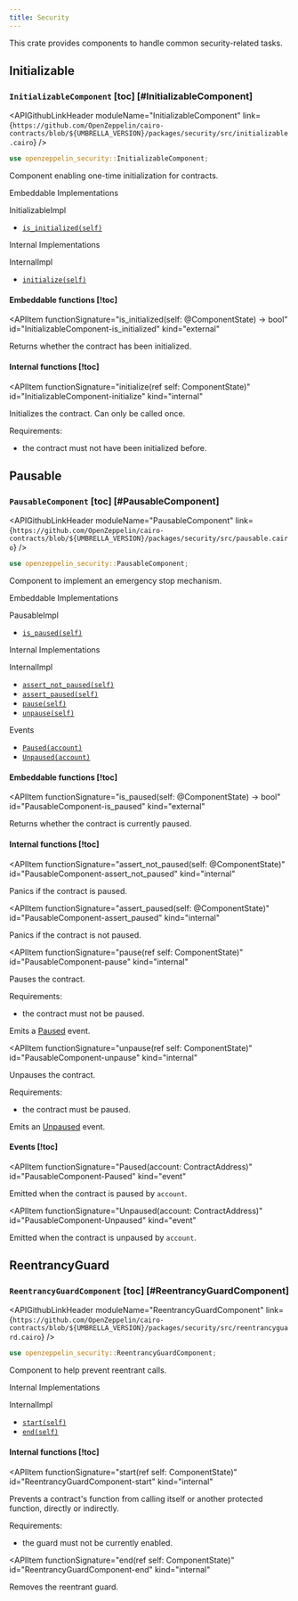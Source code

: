 ```yaml
---
title: Security
---
```



This crate provides components to handle common security-related tasks.

## [](#initializable)Initializable

### [](#InitializableComponent)`InitializableComponent` [toc] [#InitializableComponent]

<APIGithubLinkHeader moduleName="InitializableComponent" link={`https://github.com/OpenZeppelin/cairo-contracts/blob/${UMBRELLA_VERSION}/packages/security/src/initializable.cairo`} />

```rust
use openzeppelin_security::InitializableComponent;
```

Component enabling one-time initialization for contracts.

Embeddable Implementations

InitializableImpl

- [`is_initialized(self)`](#InitializableComponent-is_initialized)

Internal Implementations

InternalImpl

- [`initialize(self)`](#InitializableComponent-initialize)

#### [](#InitializableComponent-Embeddable-Functions)Embeddable functions [!toc]

<APIItem
  functionSignature="is_initialized(self: @ComponentState) → bool"
  id="InitializableComponent-is_initialized"
  kind="external"
>
Returns whether the contract has been initialized.
</APIItem>

#### [](#InitializableComponent-Internal-Functions)Internal functions [!toc]

<APIItem
  functionSignature="initialize(ref self: ComponentState)"
  id="InitializableComponent-initialize"
  kind="internal"
>
Initializes the contract. Can only be called once.

Requirements:

- the contract must not have been initialized before.
</APIItem>

## [](#pausable)Pausable

### [](#PausableComponent)`PausableComponent` [toc] [#PausableComponent]

<APIGithubLinkHeader moduleName="PausableComponent" link={`https://github.com/OpenZeppelin/cairo-contracts/blob/${UMBRELLA_VERSION}/packages/security/src/pausable.cairo`} />

```rust
use openzeppelin_security::PausableComponent;
```

Component to implement an emergency stop mechanism.

Embeddable Implementations

PausableImpl

- [`is_paused(self)`](#PausableComponent-is_paused)

Internal Implementations

InternalImpl

- [`assert_not_paused(self)`](#PausableComponent-assert_not_paused)
- [`assert_paused(self)`](#PausableComponent-assert_paused)
- [`pause(self)`](#PausableComponent-pause)
- [`unpause(self)`](#PausableComponent-unpause)

Events

- [`Paused(account)`](#PausableComponent-Paused)
- [`Unpaused(account)`](#PausableComponent-Unpaused)

#### [](#PausableComponent-Embeddable-Functions)Embeddable functions [!toc]

<APIItem
  functionSignature="is_paused(self: @ComponentState) → bool"
  id="PausableComponent-is_paused"
  kind="external"
>
Returns whether the contract is currently paused.
</APIItem>

#### [](#PausableComponent-Internal-Functions)Internal functions [!toc]

<APIItem
  functionSignature="assert_not_paused(self: @ComponentState)"
  id="PausableComponent-assert_not_paused"
  kind="internal"
>
Panics if the contract is paused.
</APIItem>

<APIItem
  functionSignature="assert_paused(self: @ComponentState)"
  id="PausableComponent-assert_paused"
  kind="internal"
>
Panics if the contract is not paused.
</APIItem>

<APIItem
  functionSignature="pause(ref self: ComponentState)"
  id="PausableComponent-pause"
  kind="internal"
>
Pauses the contract.

Requirements:

- the contract must not be paused.

Emits a [Paused](#PausableComponent-Paused) event.
</APIItem>

<APIItem
  functionSignature="unpause(ref self: ComponentState)"
  id="PausableComponent-unpause"
  kind="internal"
>
Unpauses the contract.

Requirements:

- the contract must be paused.

Emits an [Unpaused](#PausableComponent-Unpaused) event.
</APIItem>

#### [](#PausableComponent-Events)Events [!toc]

<APIItem
  functionSignature="Paused(account: ContractAddress)"
  id="PausableComponent-Paused"
  kind="event"
>
Emitted when the contract is paused by `account`.
</APIItem>

<APIItem
  functionSignature="Unpaused(account: ContractAddress)"
  id="PausableComponent-Unpaused"
  kind="event"
>
Emitted when the contract is unpaused by `account`.
</APIItem>

## [](#reentrancyguard)ReentrancyGuard

### [](#ReentrancyGuardComponent)`ReentrancyGuardComponent` [toc] [#ReentrancyGuardComponent]

<APIGithubLinkHeader moduleName="ReentrancyGuardComponent" link={`https://github.com/OpenZeppelin/cairo-contracts/blob/${UMBRELLA_VERSION}/packages/security/src/reentrancyguard.cairo`} />

```rust
use openzeppelin_security::ReentrancyGuardComponent;
```

Component to help prevent reentrant calls.

Internal Implementations

InternalImpl

- [`start(self)`](#ReentrancyGuardComponent-start)
- [`end(self)`](#ReentrancyGuardComponent-end)

#### [](#ReentrancyGuardComponent-Internal-Functions)Internal functions [!toc]

<APIItem
  functionSignature="start(ref self: ComponentState)"
  id="ReentrancyGuardComponent-start"
  kind="internal"
>
Prevents a contract's function from calling itself or another protected function, directly or indirectly.

Requirements:

- the guard must not be currently enabled.
</APIItem>

<APIItem
  functionSignature="end(ref self: ComponentState)"
  id="ReentrancyGuardComponent-end"
  kind="internal"
>
Removes the reentrant guard.
</APIItem>
